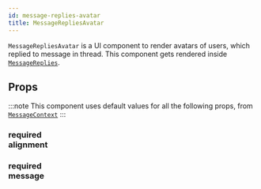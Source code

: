 ```yaml
---
id: message-replies-avatar
title: MessageRepliesAvatar
---
```




`MessageRepliesAvatar` is a UI component to render avatars of users, which replied to message in thread. This component gets rendered inside [`MessageReplies`](../message-replies).

## Props

:::note
This component uses default values for all the following props, from [`MessageContext`](../../contexts/message-context)
:::

### <div class="label required">required</div> **alignment**

<Alignment />

### <div class="label required">required</div> **message**

<MessageProp />